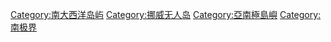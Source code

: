 [[Category:南大西洋岛屿|Category:南大西洋岛屿]]
[[Category:挪威无人岛|Category:挪威无人岛]]
[[Category:亞南極島嶼|Category:亞南極島嶼]]
[[Category:南极界|Category:南极界]]